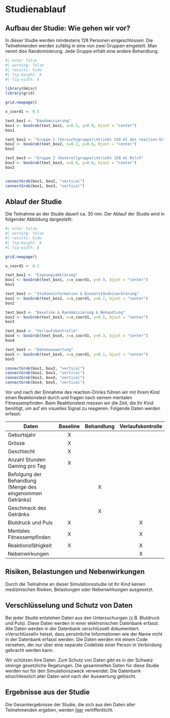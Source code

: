 # Studienablauf

## Aufbau der Studie: Wie gehen wir vor?

In dieser Studie werden mindestens 128 Personen eingeschlossen. Die Teilnehmenden werden zufällig in eine von zwei Gruppen eingeteilt. Man nennt dies Randomisierung. Jede Gruppe erhält eine andere Behandlung:

```r
#| echo: false
#| warning: false
#| results: hide
#| fig-height: 8
#| fig-width: 8

library(Gmisc)
library(grid)

grid.newpage()

x_coord1 <- 0.5

text_box1 <- "Randomisierung"
box1 <- boxGrob(text_box1, x=0.5, y=0.9, bjust = "center")
box1

text_box2 <- "Gruppe 1 (Versuchsgruppe)\ntrinkt 150 ml des reaction-Drinks"
box2 <- boxGrob(text_box2, x=0.2, y=0.6, bjust = "center")
box2

text_box3 <- "Gruppe 2 (Kontrollgruppe)\ntrinkt 150 ml Milch"
box3 <- boxGrob(text_box3, x=0.8, y=0.6, bjust = "center")
box3


connectGrob(box1, box2, "vertical")
connectGrob(box1, box3, "vertical")
```

## Ablauf der Studie

Die Teilnahme an der Studie dauert ca. 30 min. Der Ablauf der Studie wird in folgender Abbildung dargestellt:

```r
#| echo: false
#| warning: false
#| results: hide
#| fig-height: 8
#| fig-width: 8

grid.newpage()

x_coord1 <- 0.5

text_box1 <- "Eignungsabklärung"
box1 <- boxGrob(text_box1, x=x_coord1, y=0.9, bjust = "center")
box1

text_box2 <- "Studieninformation & Einverständniserklärung"
box2 <- boxGrob(text_box2, x=x_coord1, y=0.7, bjust = "center")
box2

text_box3 <- "Baseline & Randomisierung & Behandlung"
box3 <- boxGrob(text_box3, x=x_coord1, y=0.5, bjust = "center")
box3

text_box4 <- "Verlaufskontrolle"
box4 <- boxGrob(text_box4, x=x_coord1, y=0.3, bjust = "center")
box4

text_box5 <- "Datenauswertung"
box5 <- boxGrob(text_box5, x=x_coord1, y=0.1, bjust = "center")
box5

connectGrob(box1, box2, "vertical")
connectGrob(box2, box3, "vertical")
connectGrob(box3, box4, "vertical")
connectGrob(box4, box5, "vertical")
```

Vor und nach der Einnahme des reaction-Drinks führen wir mit Ihrem Kind einen Reaktionstest durch und fragen nach seinem mentalen Fitnessempfinden. Beim Reaktionstest messen wir die Zeit, die Ihr Kind benötigt, um auf ein visuelles Signal zu reagieren. Folgende Daten werden erfasst:

| Daten | Baseline | Behandlung | Verlaufskontrolle |
|-------|:----------:|:------------:|:-------------------:|
| Geburtsjahr | X | | |
| Grösse | X | | |
| Geschlecht | X | | |
| Anzahl Stunden Gaming pro Tag | X | | |
| Befolgung der Behandlung (Menge des eingenommen Getränks) | | X | |
| Geschmack des Getränks | | X | |
| Blutdruck und Puls | X | | X |
| Mentales Fitnessempfinden | X | |     X |
| Reaktionsfähigkeit | X | |    X |
| Nebenwirkungen | | | X |

## Risiken, Belastungen und Nebenwirkungen

Durch die Teilnahme an dieser Simulationsstudie ist Ihr Kind keinen medizinischen Risiken, Belastungen oder Nebenwirkungen ausgesetzt.

## Verschlüsselung und Schutz von Daten

Bei jeder Studie entstehen Daten aus den Untersuchungen (z.B. Blutdruck und Puls). Diese Daten werden in einer elektronischen Datenbank erfasst. Alle Daten werden in der Datenbank verschlüsselt dokumentiert. «Verschlüsselt» heisst, dass persönliche Informationen wie der Name nicht in der Datenbank erfasst werden. Die Daten werden mit einem Code versehen, der nur über eine separate Codeliste einer Person in Verbindung gebracht werden kann.

Wir schützen Ihre Daten. Zum Schutz von Daten gibt es in der Schweiz strenge gesetzliche Regelungen. Die gesammelten Daten für diese Studie werden nur für den Simulationszweck verwendet. Die Datenbank einschliesslich aller Daten wird nach der Auswertung gelöscht.

## Ergebnisse aus der Studie

Die Gesamtergebnisse der Studie, die sich aus den Daten aller Teilnehmenden ergeben, werden [hier](https://www.reaction-by-dcr.ch/02_results.html) veröffentlicht.
